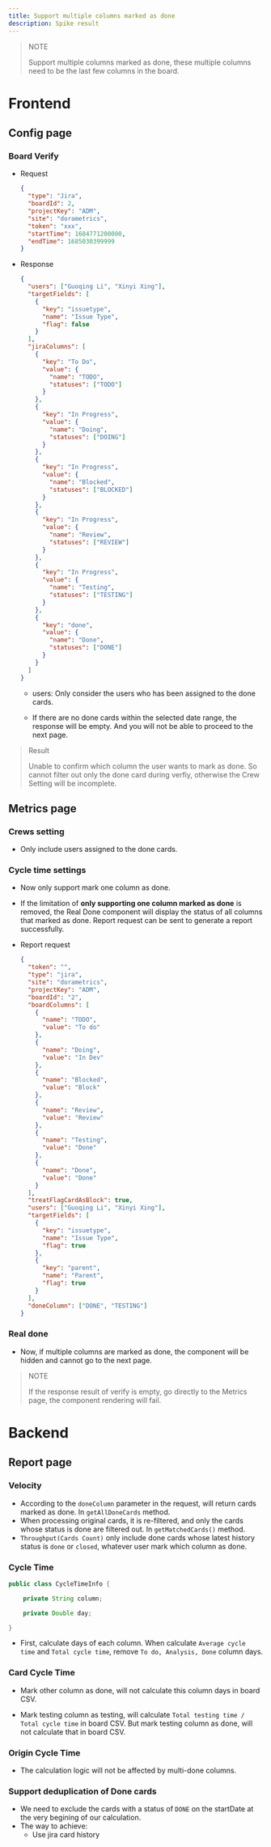 ```yaml
---
title: Support multiple columns marked as done
description: Spike result
---
```


> NOTE
>
> Support multiple columns marked as done, these multiple columns need to be the last few columns in the board.

# Frontend

## Config page

### Board Verify

- Request

  ```json
  {
    "type": "Jira",
    "boardId": 2,
    "projectKey": "ADM",
    "site": "dorametrics",
    "token": "xxx",
    "startTime": 1684771200000,
    "endTime": 1685030399999
  }
  ```

- Response

  ```json
  {
    "users": ["Guoqing Li", "Xinyi Xing"],
    "targetFields": [
      {
        "key": "issuetype",
        "name": "Issue Type",
        "flag": false
      }
    ],
    "jiraColumns": [
      {
        "key": "To Do",
        "value": {
          "name": "TODO",
          "statuses": ["TODO"]
        }
      },
      {
        "key": "In Progress",
        "value": {
          "name": "Doing",
          "statuses": ["DOING"]
        }
      },
      {
        "key": "In Progress",
        "value": {
          "name": "Blocked",
          "statuses": ["BLOCKED"]
        }
      },
      {
        "key": "In Progress",
        "value": {
          "name": "Review",
          "statuses": ["REVIEW"]
        }
      },
      {
        "key": "In Progress",
        "value": {
          "name": "Testing",
          "statuses": ["TESTING"]
        }
      },
      {
        "key": "done",
        "value": {
          "name": "Done",
          "statuses": ["DONE"]
        }
      }
    ]
  }
  ```

  - users: Only consider the users who has been assigned to the done cards.

  - If there are no done cards within the selected date range, the response will be empty. And you will not be able to
    proceed to the next page.

> Result
>
> Unable to confirm which column the user wants to mark as done. So cannot filter out only the done card during verfiy,
> otherwise the Crew Setting will be incomplete.

## Metrics page

### Crews setting

- Only include users assigned to the done cards.

### Cycle time settings

- Now only support mark one column as done.

- If the limitation of **only supporting one column marked as done** is removed, the Real Done component will display
  the status of all columns that marked as done. Report request can be sent to generate a report successfully.

- Report request

  ```json
  {
    "token": "",
    "type": "jira",
    "site": "dorametrics",
    "projectKey": "ADM",
    "boardId": "2",
    "boardColumns": [
      {
        "name": "TODO",
        "value": "To do"
      },
      {
        "name": "Doing",
        "value": "In Dev"
      },
      {
        "name": "Blocked",
        "value": "Block"
      },
      {
        "name": "Review",
        "value": "Review"
      },
      {
        "name": "Testing",
        "value": "Done"
      },
      {
        "name": "Done",
        "value": "Done"
      }
    ],
    "treatFlagCardAsBlock": true,
    "users": ["Guoqing Li", "Xinyi Xing"],
    "targetFields": [
      {
        "key": "issuetype",
        "name": "Issue Type",
        "flag": true
      },
      {
        "key": "parent",
        "name": "Parent",
        "flag": true
      }
    ],
    "doneColumn": ["DONE", "TESTING"]
  }
  ```

### Real done

- Now, if multiple columns are marked as done, the component will be hidden and cannot go to the next page.

> NOTE
>
> If the response result of verify is empty, go directly to the Metrics page, the component rendering will fail.

# Backend

## Report page

### Velocity

- According to the `doneColumn` parameter in the request, will return cards marked as done. In `getAllDoneCards` method.
- When processing original cards, it is re-filtered, and only the cards whose status is done are filtered out.
  In `getMatchedCards()` method.
- `Throughput(Cards Count)` only include done cards whose latest history status is `done` or `closed`, whatever user
  mark which column as done.

### Cycle Time

```java
public class CycleTimeInfo {

    private String column;

    private Double day;

}
```

- First, calculate days of each column. When calculate `Average cycle time` and `Total cycle time`,
  remove `To do, Analysis, Done` column days.

### Card Cycle Time

- Mark other column as done, will not calculate this column days in board CSV.

- Mark testing column as testing, will calculate `Total testing time / Total cycle time` in board CSV. But mark testing column as done, will not calculate that in board CSV.

### Origin Cycle Time

- The calculation logic will not be affected by multi-done columns.

### Support deduplication of Done cards

- We need to exclude the cards with a status of `DONE` on the startDate at the very begining of our calculation.
- The way to achieve:
  - Use jira card history
